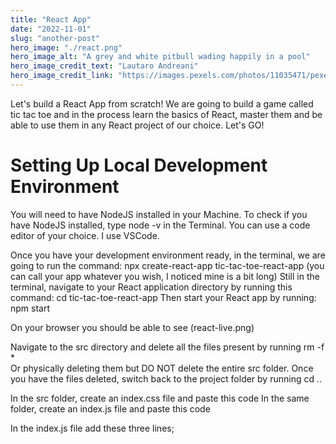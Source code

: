 ```yaml
---
title: "React App"
date: "2022-11-01"
slug: "another-post"
hero_image: "./react.png"
hero_image_alt: "A grey and white pitbull wading happily in a pool"
hero_image_credit_text: "Lautaro Andreani"
hero_image_credit_link: "https://images.pexels.com/photos/11035471/pexels-photo-11035471.jpeg?auto=compress&cs=tinysrgb&w=1260&h=750&dpr=1"
---
```


Let's build a React App from scratch! We are going to build a game called tic tac toe and in the process learn the basics of React, master them and be able to use them in any React project of our choice. Let's GO!

# Setting Up Local Development Environment

You will need to have NodeJS installed in your Machine.
To check if you have NodeJS installed, type node -v in the Terminal.
You can use a code editor of your choice. I use VSCode.

Once you have your development environment ready, in the terminal, we are going to run the command:
npx create-react-app tic-tac-toe-react-app (you can call your app whatever you wish, I noticed mine is a bit long)
Still in the terminal, navigate to your React application directory by running this command:
cd tic-tac-toe-react-app
Then start your React app by running:
npm start

On your browser you should be able to see (react-live.png)

Navigate to the src directory and delete all the files present by running
rm -f \*  
Or physically deleting them but DO NOT delete the entire src folder.
Once you have the files deleted, switch back to the project folder by running
cd ..

In the src folder, create an index.css file and paste this code
In the same folder, create an index.js file and paste this code

In the index.js file add these three lines;

